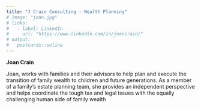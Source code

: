 ```yaml
---
title: "J Crain Consulting - Wealth Planning"
# image: "joan.jpg"
# links:
#   - label: LinkedIn
#     url: "https://www.linkedin.com/in/joancrain/"
# output:
#   postcards::solina
---
```


**Joan Crain**

Joan, works with families and their advisors to help plan and execute the transition of family
wealth to children and future generations. As a member of a family’s estate planning team,
she provides an independent perspective and helps coordinate the tough tax and legal issues
with the equally challenging human side of family wealth